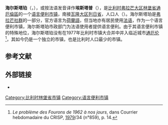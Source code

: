 {{noteTA|G1=比利时地名}}
{{Infobox Belgium municipality
|name             = 海尔斯塔珀
|native_name      = Herstappe
|other_name       = (埃斯塔普)
|picture          = Herstappe lucht 1.jpg
|picture-legend   = 鸟瞰海尔斯塔珀
|map              = Herstappe Limburg Belgium Map.svg
|map-legend       = 海尔斯塔珀在[[林堡省_(比利时)|林堡省]]的位置
|arms             = Herstappe wapen.svg
|flag             = Herstappe vlag.svg
|region           = {{BE-REG-FLE}}
|community        = {{BE-NL}}
|province         = {{BE-PROV-LI}}
|arrondissement   = [[通厄倫區|通厄倫區]]
|nis=73028
|pyramid-date=
|0-19=
|20–64=
|65=
|foreigners=
|foreigners-date=
|mayor            = Leon Lowet (GB-IC)
|majority         = GB-IC
|postal-codes     = 3717
|telephone-area   = 012
|web              =
|coordinates      = {{coord|50|44|N|05|26|E|region:BE|display=inline,title}}
}}
'''海尔斯塔珀'''（{{lang-nl|Herstappe}}，{{IPA-nl|ˈɦɛrstɑpə}}），或按法语发音译作'''埃斯塔普'''（{{IPA-fr|ɛʁstap}}），是[[比利时|比利时]][[弗拉芒大区|弗拉芒大区]][[林堡省_(比利时)|林堡省]][[通厄倫區|通厄倫區]]的一个[[语言便利市镇|语言便利]][[市镇_(比利时)|市镇]]，南接[[瓦隆大区|瓦隆大区]][[列日省|列日省]]，人口{{wikidata|property|normal+|P1082}}人（{{wikidata|qualifier|P1082|P585}}）。海尔斯塔珀是[[弗拉芒社群|弗拉芒社群]]的一部分，官方语言为[[荷蘭語|荷蘭語]]，但当地亦有居民使用[[法语|法语]]，作为一个语言便利市镇，海尔斯塔珀市政部门为法语使用者提供语言便利。由于其语言便利市镇的特殊地位，海尔斯塔珀没有在1977年比利时市镇大合并中并入临近城市[[通厄伦|通厄伦]]<ref>''Le problème des Fourons de 1962 à nos jours'', dans Courrier hebdomadaire du CRISP, [[1979年|1979]]/34 (n°859), p. 14.</ref>，其如今仍是一个独立的市镇，也是比利时人口最少的市镇。

== 参考文献 ==
{{Reflist}}

==外部链接==
* {{Commons category-inline|Herstappe}}

{{比利时林堡省市镇}}
{{Authority control}}
{{DEFAULTSORT:Herstappe}}
[[Category:比利时林堡省市镇|Category:比利时林堡省市镇]]
[[Category:语言便利市镇|Category:语言便利市镇]]
{{LimburgBE-geo-stub}}